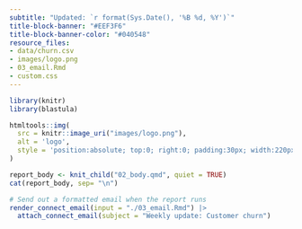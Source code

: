 ```yaml
---
subtitle: "Updated: `r format(Sys.Date(), '%B %d, %Y')`"
title-block-banner: "#EEF3F6"
title-block-banner-color: "#040548"
resource_files:
- data/churn.csv
- images/logo.png
- 03_email.Rmd
- custom.css
---
```


```r
library(knitr)
library(blastula)
```

```r
htmltools::img(
  src = knitr::image_uri("images/logo.png"), 
  alt = 'logo', 
  style = 'position:absolute; top:0; right:0; padding:30px; width:220px; height:220px'
)
```

```r
report_body <- knit_child("02_body.qmd", quiet = TRUE)
cat(report_body, sep= "\n")
```

```r
# Send out a formatted email when the report runs
render_connect_email(input = "./03_email.Rmd") |>
  attach_connect_email(subject = "Weekly update: Customer churn")
```
